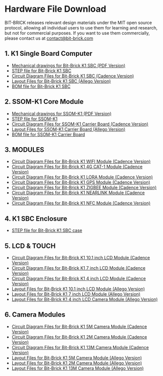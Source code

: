 # Hardware File Download
BIT-BRICK releases relevant design materials under the MIT open source protocol,
allowing all individual users to use them for learning and research, 
but not for commercial purposes. If you want to use them commercially, 
please contact us at [contact@bit-brick.com](mailto:contact@bit-brick.com)
## 1. K1 Single Board Computer
- [Mechanical drawings for Bit-Brick K1 SBC (PDF Version)](https://github.com/bit-brick/datasheets/blob/main/K1_SBC/K1_DVP_BOARD_V1_1_DIMENSION.pdf)
- [STEP file for Bit-Brick K1 SBC](https://drive.google.com/file/d/1RTyUeZJKRhaYd0qEgEZwRvnn_Yxm-7Nf/view?usp=drive_link)
- [Circuit Diagram Files for Bit-Brick K1 SBC (Cadence Version)](https://github.com/bit-brick/datasheets/blob/main/K1_SBC/K1_circuit_diagram.zip)
- [Layout Files for Bit-Brick K1 SBC (Allego Version)](https://github.com/bit-brick/datasheets/blob/main/K1_SBC/K1_Layout.zip)
- [BOM file for Bit-Brick K1 SBC](#)
## 2. SSOM-K1 Core Module
- [Mechanical drawings for SSOM-K1 (PDF Version)](https://github.com/bit-brick/datasheets/blob/main/K1_SSOM/k1_sodimm_board_v1_1-Dimension.pdf)
- [STEP file for SSOM-K1](https://github.com/bit-brick/datasheets/blob/main/K1_SSOM/K1_SSOM_STEP.zip)
- [Circuit Diagram Files for SSOM-K1 Carrier Board (Cadence Version)](#)
- [Layout Files for SSOM-K1 Carrier Board (Allego Version)](#)
- [BOM file for SSOM-K1 Carrier Board](#)

## 3. MODULES
- [Circuit Diagram Files for Bit-Brick K1 WIFI Module (Cadence Version)](https://github.com/bit-brick/datasheets/blob/main/M.2_Model/M2_KEY_E_WIFI_V1_1.DSN)
- [Circuit Diagram Files for Bit-Brick K1 4G CAT-1 Module (Cadence Version)](https://github.com/bit-brick/datasheets/blob/main/M.2_Model/M2_KEY_E_4G_CAT1_V1_0.DSN)
- [Circuit Diagram Files for Bit-Brick K1 LORA Module (Cadence Version)](https://github.com/bit-brick/datasheets/blob/main/M.2_Model/M2_KEY_E_LORA_V1_0.DSN)
- [Circuit Diagram Files for Bit-Brick K1 GPS Module (Cadence Version)](https://github.com/bit-brick/datasheets/blob/main/M.2_Model/M2_KEY_E_GPS_V1_0.DSN)
- [Circuit Diagram Files for Bit-Brick K1 ZIGBEE Module (Cadence Version)](#)
- [Circuit Diagram Files for Bit-Brick K1 NEARLINK Module (Cadence Version)](https://github.com/bit-brick/datasheets/blob/main/M.2_Model/M2_KEY_E_NEAR_LINK_V1_1.DSN)
- [Circuit Diagram Files for Bit-Brick K1 NFC Module (Cadence Version)](https://github.com/bit-brick/datasheets/blob/main/M.2_Model/M2_KEY_E_NFC_V1_0.DSN)


## 4. K1 SBC Enclosure
- [STEP file for Bit-Brick K1 SBC case](#)
## 5. LCD & TOUCH
- [Circuit Diagram Files for Bit-Brick K1 10.1 inch LCD Module (Cadence Version)](#)
- [Circuit Diagram Files for Bit-Brick K1 7 inch LCD Module (Cadence Version)](#)
- [Circuit Diagram Files for Bit-Brick K1 4 inch LCD Module (Cadence Version)](#)
- [Layout Files for Bit-Brick K1 10.1 inch LCD Module (Allego Version)](#)
- [Layout Files for Bit-Brick K1 7 inch LCD Module (Allego Version)](#)
- [Layout Files for Bit-Brick K1 4 inch LCD Camera Module (Allego Version)](#)
## 6. Camera Modules
- [Circuit Diagram Files for Bit-Brick K1 5M Camera Module (Cadence Version)](#)
- [Circuit Diagram Files for Bit-Brick K1 2M Camera Module (Cadence Version)](#)
- [Circuit Diagram Files for Bit-Brick K1 13M Camera Module (Cadence Version)](#)
- [Layout Files for Bit-Brick K1 5M Camera Module (Allego Version)](#)
- [Layout Files for Bit-Brick K1 2M Camera Module (Allego Version)](#)
- [Layout Files for Bit-Brick K1 13M Camera Module (Allego Version)](#)